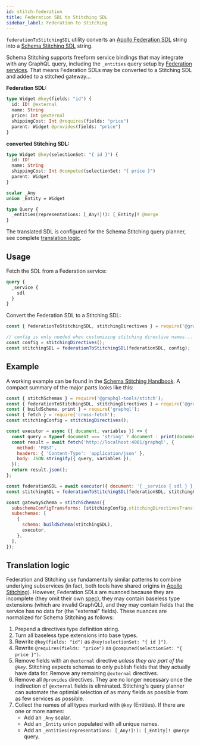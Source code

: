 ```yaml
---
id: stitch-federation
title: Federation SDL to Stitching SDL
sidebar_label: Federation to Stitching
---
```


`federationToStitchingSDL` utility converts an [Apollo Federation SDL](https://www.apollographql.com/docs/federation/federation-spec/) string into a [Schema Stitching SDL](https://www.graphql-tools.com/docs/stitch-directives-sdl/) string.

Schema Stitching supports freeform service bindings that may integrate with any GraphQL query, including the `_entities` query setup by [Federation services](https://github.com/apollographql/federation). That means Federation SDLs may be converted to a Stitching SDL and added to a stitched gateway...

**Federation SDL:**

```graphql
type Widget @key(fields: "id") {
  id: ID! @external
  name: String
  price: Int @external
  shippingCost: Int @requires(fields: "price")
  parent: Widget @provides(fields: "price")
}
```

**converted Stitching SDL:**

```graphql
type Widget @key(selectionSet: "{ id }") {
  id: ID!
  name: String
  shippingCost: Int @computed(selectionSet: "{ price }")
  parent: Widget
}

scalar _Any
union _Entity = Widget

type Query {
  _entities(representations: [_Any!]!): [_Entity]! @merge
}
```

The translated SDL is configured for the Schema Stitching query planner, see complete [translation logic](#translation-logic).

## Usage

Fetch the SDL from a Federation service:

```graphql
query {
  _service {
    sdl
  }
}
```

Convert the Federation SDL to a Stitching SDL:

```js
const { federationToStitchingSDL, stitchingDirectives } = require('@graphql-tools/stitching-directives');

// config is only needed when customizing stitching directive names...
const config = stitchingDirectives();
const stitchingSDL = federationToStitchingSDL(federationSDL, config);
```

## Example

A working example can be found in the [Schema Stitching Handbook](https://github.com/gmac/schema-stitching-handbook/tree/master/federation-services). A compact summary of the major parts looks like this:

```js
const { stitchSchemas } = require('@graphql-tools/stitch');
const { federationToStitchingSDL, stitchingDirectives } = require('@graphql-tools/stitching-directives');
const { buildSchema, print } = require('graphql');
const { fetch } = require('cross-fetch');
const stitchingConfig = stitchingDirectives();

const executor = async ({ document, variables }) => {
  const query = typeof document === 'string' ? document : print(document);
  const result = await fetch('http://localhost:4001/graphql', {
    method: 'POST',
    headers: { 'Content-Type': 'application/json' },
    body: JSON.stringify({ query, variables }),
  });
  return result.json();
};

const federationSDL = await executor({ document: '{ _service { sdl } }' });
const stitchingSDL = federationToStitchingSDL(federationSDL, stitchingConfig);

const gatewaySchema = stitchSchemas({
  subschemaConfigTransforms: [stitchingConfig.stitchingDirectivesTransformer],
  subschemas: [
    {
      schema: buildSchema(stitchingSDL),
      executor,
    },
  ],
});
```

## Translation logic

Federation and Stitching use fundamentally similar patterns to combine underlying subservices (in fact, both tools have shared origins in [Apollo Stitching](https://www.apollographql.com/docs/federation/migrating-from-stitching/)). However, Federation SDLs are nuanced because they are incomplete (they omit their own [spec](https://www.apollographql.com/docs/federation/federation-spec/)), they may contain baseless type extensions (which are invalid GraphQL), and they may contain fields that the service has no data for (the "external" fields). These nuances are normalized for Schema Stitching as follows:

1. Prepend a directives type definition string.
1. Turn all baseless type extensions into base types.
1. Rewrite `@key(fields: "id")` as `@key(selectionSet: "{ id }")`.
1. Rewrite `@requires(fields: "price")` as `@computed(selectionSet: "{ price }")`.
1. Remove fields with an `@external` directive _unless they are part of the `@key`_. Stitching expects schemas to only publish fields that they actually have data for. Remove any remaining `@external` directives.
1. Remove all `@provides` directives. They are no longer necessary once the indirection of `@external` fields is eliminated. Stitching's query planner can automate the optimial selection of as many fields as possible from as few services as possible.
1. Collect the names of all types marked with `@key` (Entities). If there are one or more names:
   - Add an `_Any` scalar.
   - Add an `_Entity` union populated with all unique names.
   - Add an `_entities(representations: [_Any!]!): [_Entity]! @merge` query.
